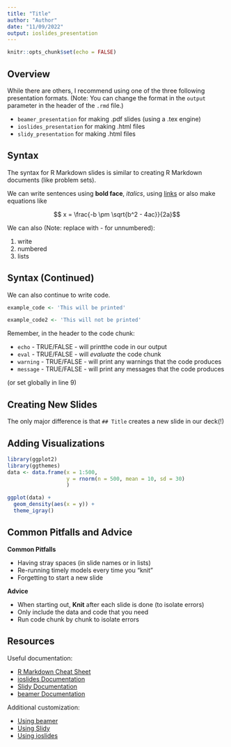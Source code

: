 ```yaml
---
title: "Title"
author: "Author"
date: "11/09/2022"
output: ioslides_presentation
---
```


```r
knitr::opts_chunk$set(echo = FALSE)
```

## Overview 

While there are others, I recommend using one of the three following presentation formats. (Note: You can change the format in the `output` parameter in the header of the `.rmd` file.)

- `beamer_presentation` for making .pdf slides (using a .tex engine)
- `ioslides_presentation` for making .html files 
- `slidy_presentation` for making .html files

## Syntax

The syntax for R Markdown slides is similar to creating R Markdown documents (like problem sets).

We can write sentences using __bold face__, _italics_, using [links](http://ppol670.alexanderpodkul.com) or also make equations like 

$$ x = \frac{-b \pm \sqrt{b^2 - 4ac}}{2a}$$

We can also (Note: replace with - for unnumbered): 

1. write 
2. numbered 
3. lists 



## Syntax (Continued)

We can also continue to write code. 

```r
example_code <- 'This will be printed'
```

```r
example_code2 <- 'This will not be printed'
```

Remember, in the header to the code chunk:

- `echo` - TRUE/FALSE - will printthe code in our output
- `eval` - TRUE/FALSE - will _evaluate_ the code chunk 
- `warning` - TRUE/FALSE - will print any warnings that the code produces
- `message` - TRUE/FALSE - will print any messages that the code produces

(or set globally in line 9)

## Creating New Slides 

The only major difference is that `## Title` creates a new slide in our deck(!)  

## Adding Visualizations 

```r
library(ggplot2)
library(ggthemes)
data <- data.frame(x = 1:500, 
                   y = rnorm(n = 500, mean = 10, sd = 30)
                   )

ggplot(data) + 
  geom_density(aes(x = y)) + 
  theme_igray()

```


## Common Pitfalls and Advice

__Common Pitfalls__

- Having stray spaces (in slide names or in lists)
- Re-running timely models every time you "knit"
- Forgetting to start a new slide


__Advice__

- When starting out, __Knit__ after each slide is done (to isolate errors)
- Only include the data and code that you need
- Run code chunk by chunk to isolate errors


## Resources 

Useful documentation: 

- [R Markdown Cheat Sheet](https://www.rstudio.com/wp-content/uploads/2015/02/rmarkdown-cheatsheet.pdf) 
- [ioslides Documentation](https://bookdown.org/yihui/rmarkdown/ioslides-presentation.html)
- [Slidy Documentation](https://bookdown.org/yihui/rmarkdown/slidy-presentation.html)
- [beamer Documentation](https://bookdown.org/yihui/rmarkdown/beamer-presentation.html)


Additional customization: 

- [Using beamer](https://bookdown.org/yihui/rmarkdown/beamer-presentation.html#themes)
- [Using Slidy](https://garrettgman.github.io/rmarkdown/slidy_presentation_format.html#appearance_and_style)
- [Using ioslides](https://bookdown.org/yihui/rmarkdown/ioslides-presentation.html#custom-templates-2)
